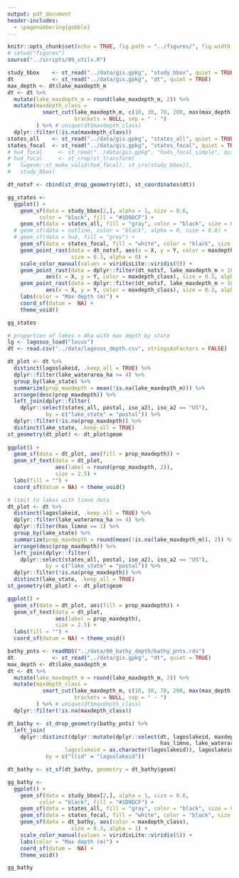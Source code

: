 ```yaml
---
output: pdf_document
header-includes: 
  - \pagenumbering{gobble}
---
```


```r
knitr::opts_chunk$set(echo = TRUE, fig.path = "../figures/", fig.width = 6.5, fig.height = 4.5)
# setwd("figures")
source("../scripts/99_utils.R")
```

```r
study_bbox    <- st_read("../data/gis.gpkg", "study_bbox", quiet = TRUE)
dt            <- st_read("../data/gis.gpkg", "dt", quiet = TRUE)
max_depth <- dt$lake_maxdepth_m
dt <- dt %>%
  mutate(lake_maxdepth_m = round(lake_maxdepth_m, 2)) %>%
  mutate(maxdepth_class = 
           smart_cut(lake_maxdepth_m, c(10, 30, 70, 200, max(max_depth)), 
                     brackets = NULL, sep = " - ")
         ) %>% # unique(dt$maxdepth_class)
  dplyr::filter(!is.na(maxdepth_class))
states_all    <- st_read("../data/gis.gpkg", "states_all", quiet = TRUE)
states_focal  <- st_read("../data/gis.gpkg", "states_focal", quiet = TRUE)
# hu4_focal     <- st_read("../data/gis.gpkg", "hu4s_focal_simple", quiet = TRUE)
# hu4_focal     <- st_crop(st_transform(
#   lwgeom::st_make_valid(hu4_focal), st_crs(study_bbox)), 
#   study_bbox)

dt_notsf <- cbind(st_drop_geometry(dt), st_coordinates(dt))

gg_states <- 
  ggplot() + 
    geom_sf(data = study_bbox[2,], alpha = 1, size = 0.6, 
          color = "black", fill = "#1D9DCF") +
    geom_sf(data = states_all, fill = "gray", color = "black", size = 0.3) +
  # geom_sf(data = outline, color = "black", alpha = 0, size = 0.8) +
  # geom_sf(data = hu4, fill = "grey") +
    geom_sf(data = states_focal, fill = "white", color = "black", size = 0.4) + 
    geom_point_rast(data = dt_notsf, aes(x = X, y = Y, color = maxdepth_class), 
                    size = 0.3, alpha = 0) +
    scale_color_manual(values = viridisLite::viridis(5)) +
    geom_point_rast(data = dplyr::filter(dt_notsf, lake_maxdepth_m < 10), 
            aes(x = X, y = Y, color = maxdepth_class), size = 0.3, alpha = 0.8) +
    geom_point_rast(data = dplyr::filter(dt_notsf, lake_maxdepth_m > 10), 
            aes(x = X, y = Y, color = maxdepth_class), size = 0.3, alpha = 0.8) +
    labs(color = "Max depth (m)") +
    coord_sf(datum =  NA) +
    theme_void()

gg_states
```

```r
# proportion of lakes > 4ha with max depth by state
lg <- lagosus_load("locus")
dt <- read.csv("../data/lagosus_depth.csv", stringsAsFactors = FALSE)

dt_plot <- dt %>%
  distinct(lagoslakeid, .keep_all = TRUE) %>%
  dplyr::filter(lake_waterarea_ha >= 4) %>%
  group_by(lake_state) %>%
  summarize(prop_maxdepth = mean(!is.na(lake_maxdepth_m))) %>%
  arrange(desc(prop_maxdepth)) %>%
  left_join(dplyr::filter(
    dplyr::select(states_all, postal, iso_a2), iso_a2 == "US"), 
            by = c("lake_state" = "postal")) %>%
  dplyr::filter(!is.na(prop_maxdepth)) %>%
  distinct(lake_state, .keep_all = TRUE)
st_geometry(dt_plot) <- dt_plot$geom
  
ggplot() + 
  geom_sf(data = dt_plot, aes(fill = prop_maxdepth)) + 
  geom_sf_text(data = dt_plot, 
               aes(label = round(prop_maxdepth, 2)), 
               size = 2.5) +
  labs(fill = "") +
  coord_sf(datum = NA) + theme_void()

# limit to lakes with limno data
dt_plot <- dt %>%
  distinct(lagoslakeid, .keep_all = TRUE) %>%
  dplyr::filter(lake_waterarea_ha >= 4) %>%
  dplyr::filter(has_limno == 1) %>%
  group_by(lake_state) %>%
  summarize(prop_maxdepth = round(mean(!is.na(lake_maxdepth_m)), 2)) %>%
  arrange(desc(prop_maxdepth)) %>%
  left_join(dplyr::filter(
    dplyr::select(states_all, postal, iso_a2), iso_a2 == "US"), 
            by = c("lake_state" = "postal")) %>%
  dplyr::filter(!is.na(prop_maxdepth)) %>%
  distinct(lake_state, .keep_all = TRUE)
st_geometry(dt_plot) <- dt_plot$geom

ggplot() + 
  geom_sf(data = dt_plot, aes(fill = prop_maxdepth)) + 
  geom_sf_text(data = dt_plot,
               aes(label = prop_maxdepth),
               size = 2.5) +
  labs(fill = "") +
  coord_sf(datum = NA) + theme_void()
```

```r
bathy_pnts <- readRDS("../data/00_bathy_depth/bathy_pnts.rds")
dt            <- st_read("../data/gis.gpkg", "dt", quiet = TRUE)
max_depth <- dt$lake_maxdepth_m
dt <- dt %>%
  mutate(lake_maxdepth_m = round(lake_maxdepth_m, 2)) %>%
  mutate(maxdepth_class = 
           smart_cut(lake_maxdepth_m, c(10, 30, 70, 200, max(max_depth)), 
                     brackets = NULL, sep = " - ")
         ) %>% # unique(dt$maxdepth_class)
  dplyr::filter(!is.na(maxdepth_class))

dt_bathy <- st_drop_geometry(bathy_pnts) %>% 
  left_join(
    dplyr::distinct(dplyr::mutate(dplyr::select(dt, lagoslakeid, maxdepth_class, 
                                                has_limno, lake_waterarea_ha),
                  lagoslakeid = as.character(lagoslakeid)), lagoslakeid, .keep_all = TRUE),
            by = c("llid" = "lagoslakeid"))

dt_bathy <- st_sf(dt_bathy, geometry = dt_bathy$geom)

gg_bathy <- 
  ggplot() + 
    geom_sf(data = study_bbox[2,], alpha = 1, size = 0.6, 
          color = "black", fill = "#1D9DCF") +
    geom_sf(data = states_all, fill = "gray", color = "black", size = 0.3) +
    geom_sf(data = states_focal, fill = "white", color = "black", size = 0.4) + 
    geom_sf(data = dt_bathy, aes(color = maxdepth_class), 
                    size = 0.3, alpha = 1) +
    scale_color_manual(values = viridisLite::viridis(5)) +
    labs(color = "Max depth (m)") +
    coord_sf(datum =  NA) +
    theme_void()

gg_bathy
```

